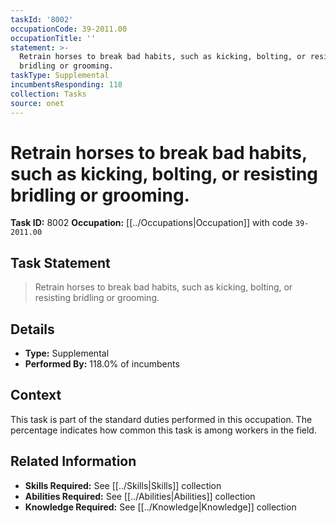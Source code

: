 ```yaml
---
taskId: '8002'
occupationCode: 39-2011.00
occupationTitle: ''
statement: >-
  Retrain horses to break bad habits, such as kicking, bolting, or resisting
  bridling or grooming.
taskType: Supplemental
incumbentsResponding: 118
collection: Tasks
source: onet
---
```

# Retrain horses to break bad habits, such as kicking, bolting, or resisting bridling or grooming.

**Task ID:** 8002
**Occupation:** [[../Occupations|Occupation]] with code `39-2011.00`

## Task Statement

> Retrain horses to break bad habits, such as kicking, bolting, or resisting bridling or grooming.

## Details

- **Type:** Supplemental
- **Performed By:** 118.0% of incumbents

## Context

This task is part of the standard duties performed in this occupation. The percentage indicates how common this task is among workers in the field.

## Related Information

- **Skills Required:** See [[../Skills|Skills]] collection
- **Abilities Required:** See [[../Abilities|Abilities]] collection
- **Knowledge Required:** See [[../Knowledge|Knowledge]] collection
